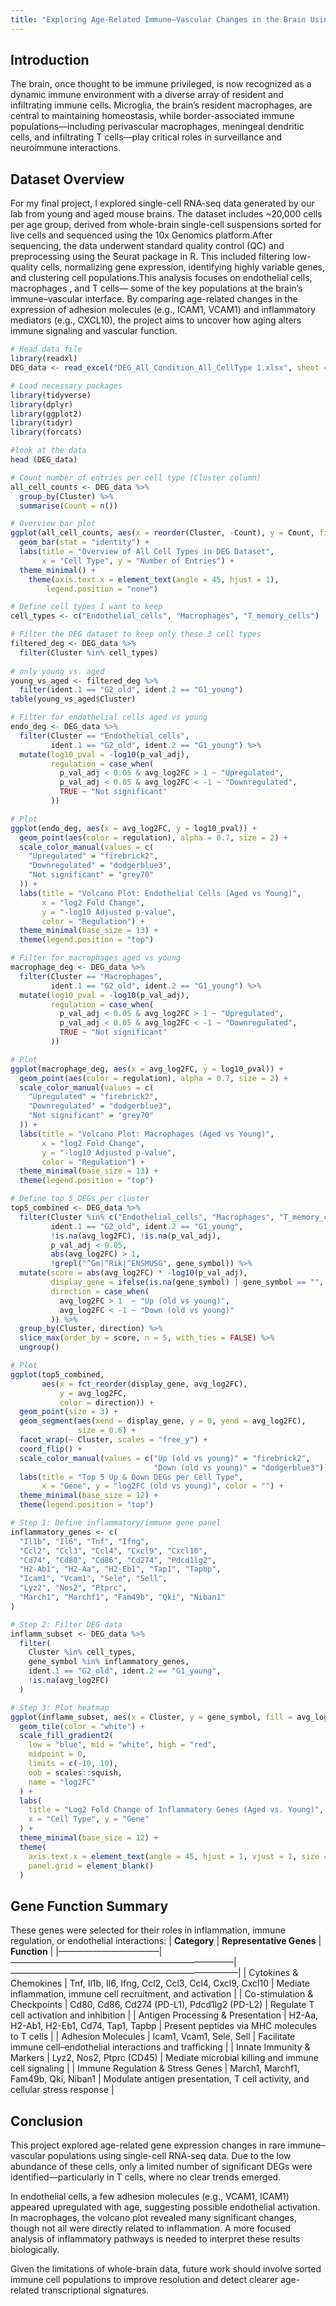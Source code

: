 ```yaml
---
title: "Exploring Age-Related Immune–Vascular Changes in the Brain Using Single-Cell RNA-seq"
---
```

## Introduction
The brain, once thought to be immune privileged, is now recognized as a dynamic immune environment with a diverse array of resident and infiltrating immune cells. Microglia, the brain’s resident macrophages, are central to maintaining homeostasis, while border-associated immune populations—including perivascular macrophages, meningeal dendritic cells, and infiltrating T cells—play critical roles in surveillance and neuroimmune interactions.

## Dataset Overview
For my final project, I explored single-cell RNA-seq data generated by our lab from young and aged mouse brains. The dataset includes ~20,000 cells per age group, derived from whole-brain single-cell suspensions sorted for live cells and sequenced using the 10x Genomics platform.After sequencing, the data underwent standard quality control (QC) and preprocessing using the Seurat package in R. This included filtering low-quality cells, normalizing gene expression, identifying highly variable genes, and clustering cell populations.This analysis focuses on endothelial cells,  macrophages , and T cells— some of the key populations at the brain’s immune–vascular interface. By comparing age-related changes in the expression of adhesion molecules (e.g., ICAM1, VCAM1) and inflammatory mediators (e.g., CXCL10), the project aims to uncover how aging alters immune signaling and vascular function.

```r
# Read data file
library(readxl)
DEG_data <- read_excel("DEG_All_Condition_All_CellType 1.xlsx", sheet = 1)
```

```r
# Load necessary packages
library(tidyverse)
library(dplyr)
library(ggplot2)
library(tidyr)
library(forcats)
```

```r
#look at the data
head (DEG_data)
```

```r
# Count number of entries per cell type (Cluster column)
all_cell_counts <- DEG_data %>%
  group_by(Cluster) %>%
  summarise(Count = n())

# Overview bar plot
ggplot(all_cell_counts, aes(x = reorder(Cluster, -Count), y = Count, fill = Cluster)) +
  geom_bar(stat = "identity") +
  labs(title = "Overview of All Cell Types in DEG Dataset",
       x = "Cell Type", y = "Number of Entries") +
  theme_minimal() +
    theme(axis.text.x = element_text(angle = 45, hjust = 1),
        legend.position = "none")
```


```r
# Define cell types I want to keep
cell_types <- c("Endothelial_cells", "Macrophages", "T_memory_cells")

# Filter the DEG dataset to keep only these 3 cell types
filtered_deg <- DEG_data %>%
  filter(Cluster %in% cell_types)
  
# only young vs. aged
young_vs_aged <- filtered_deg %>%
  filter(ident.1 == "G2_old", ident.2 == "G1_young")
table(young_vs_aged$Cluster)
```


```r

# Filter for endothelial cells aged vs young
endo_deg <- DEG_data %>%
  filter(Cluster == "Endothelial_cells",
         ident.1 == "G2_old", ident.2 == "G1_young") %>%
  mutate(log10_pval = -log10(p_val_adj),
         regulation = case_when(
           p_val_adj < 0.05 & avg_log2FC > 1 ~ "Upregulated",
           p_val_adj < 0.05 & avg_log2FC < -1 ~ "Downregulated",
           TRUE ~ "Not significant"
         ))

# Plot
ggplot(endo_deg, aes(x = avg_log2FC, y = log10_pval)) +
  geom_point(aes(color = regulation), alpha = 0.7, size = 2) +
  scale_color_manual(values = c(
    "Upregulated" = "firebrick2",
    "Downregulated" = "dodgerblue3",
    "Not significant" = "grey70"
  )) +
  labs(title = "Volcano Plot: Endothelial Cells (Aged vs Young)",
       x = "log2 Fold Change",
       y = "-log10 Adjusted p-value",
       color = "Regulation") +
  theme_minimal(base_size = 13) +
  theme(legend.position = "top")

```


```r
# Filter for macrophages aged vs young
macrophage_deg <- DEG_data %>%
  filter(Cluster == "Macrophages",
         ident.1 == "G2_old", ident.2 == "G1_young") %>%
  mutate(log10_pval = -log10(p_val_adj),
         regulation = case_when(
           p_val_adj < 0.05 & avg_log2FC > 1 ~ "Upregulated",
           p_val_adj < 0.05 & avg_log2FC < -1 ~ "Downregulated",
           TRUE ~ "Not significant"
         ))

# Plot
ggplot(macrophage_deg, aes(x = avg_log2FC, y = log10_pval)) +
  geom_point(aes(color = regulation), alpha = 0.7, size = 2) +
  scale_color_manual(values = c(
    "Upregulated" = "firebrick2",
    "Downregulated" = "dodgerblue3",
    "Not significant" = "grey70"
  )) +
  labs(title = "Volcano Plot: Macrophages (Aged vs Young)",
       x = "log2 Fold Change",
       y = "-log10 Adjusted p-value",
       color = "Regulation") +
  theme_minimal(base_size = 13) +
  theme(legend.position = "top")

```

```r
# Define top 5 DEGs per cluster
top5_combined <- DEG_data %>%
  filter(Cluster %in% c("Endothelial_cells", "Macrophages", "T_memory_cells"),
         ident.1 == "G2_old", ident.2 == "G1_young",
         !is.na(avg_log2FC), !is.na(p_val_adj),
         p_val_adj < 0.05,
         abs(avg_log2FC) > 1,
         !grepl("^Gm|^Rik|^ENSMUSG", gene_symbol)) %>%
  mutate(score = abs(avg_log2FC) * -log10(p_val_adj),
         display_gene = ifelse(is.na(gene_symbol) | gene_symbol == "", gene, gene_symbol),
         direction = case_when(
           avg_log2FC > 1  ~ "Up (old vs young)",
           avg_log2FC < -1 ~ "Down (old vs young)"
         )) %>%
  group_by(Cluster, direction) %>%
  slice_max(order_by = score, n = 5, with_ties = FALSE) %>%
  ungroup()

# Plot
ggplot(top5_combined,
       aes(x = fct_reorder(display_gene, avg_log2FC),
           y = avg_log2FC,
           color = direction)) +
  geom_point(size = 3) +
  geom_segment(aes(xend = display_gene, y = 0, yend = avg_log2FC),
               size = 0.6) +
  facet_wrap(~ Cluster, scales = "free_y") +
  coord_flip() +
  scale_color_manual(values = c("Up (old vs young)" = "firebrick2",
                                "Down (old vs young)" = "dodgerblue3")) +
  labs(title = "Top 5 Up & Down DEGs per Cell Type",
       x = "Gene", y = "log2FC (old vs young)", color = "") +
  theme_minimal(base_size = 12) +
  theme(legend.position = "top")
```


```r

# Step 1: Define inflammatory/immune gene panel
inflammatory_genes <- c(
  "Il1b", "Il6", "Tnf", "Ifng", 
  "Ccl2", "Ccl3", "Ccl4", "Cxcl9", "Cxcl10",
  "Cd74", "Cd80", "Cd86", "Cd274", "Pdcd1lg2",
  "H2-Ab1", "H2-Aa", "H2-Eb1", "Tap1", "Tapbp",
  "Icam1", "Vcam1", "Sele", "Sell", 
  "Lyz2", "Nos2", "Ptprc",
  "March1", "Marchf1", "Fam49b", "Qki", "Niban1"
)

# Step 2: Filter DEG data
inflamm_subset <- DEG_data %>%
  filter(
    Cluster %in% cell_types,
    gene_symbol %in% inflammatory_genes,
    ident.1 == "G2_old", ident.2 == "G1_young",
    !is.na(avg_log2FC)
  )

# Step 3: Plot heatmap
ggplot(inflamm_subset, aes(x = Cluster, y = gene_symbol, fill = avg_log2FC)) +
  geom_tile(color = "white") +
  scale_fill_gradient2(
    low = "blue", mid = "white", high = "red",
    midpoint = 0,
    limits = c(-10, 10),
    oob = scales::squish,
    name = "log2FC"
  ) +
  labs(
    title = "Log2 Fold Change of Inflammatory Genes (Aged vs. Young)",
    x = "Cell Type", y = "Gene"
  ) +
  theme_minimal(base_size = 12) +
  theme(
    axis.text.x = element_text(angle = 45, hjust = 1, vjust = 1, size = 10),
    panel.grid = element_blank()
  )
```

## Gene Function Summary

These genes were selected for their roles in inflammation, immune regulation, or endothelial interactions:
| **Category**                       | **Representative Genes**                                                   | **Function**                                                                 |
|-----------------------------------|-----------------------------------------------------------------------------|------------------------------------------------------------------------------|
| Cytokines & Chemokines            | Tnf, Il1b, Il6, Ifng, Ccl2, Ccl3, Ccl4, Cxcl9, Cxcl10                       | Mediate inflammation, immune cell recruitment, and activation               |
| Co-stimulation & Checkpoints      | Cd80, Cd86, Cd274 (PD-L1), Pdcd1lg2 (PD-L2)                                 | Regulate T cell activation and inhibition                                   |
| Antigen Processing & Presentation | H2-Aa, H2-Ab1, H2-Eb1, Cd74, Tap1, Tapbp                                    | Present peptides via MHC molecules to T cells                               |
| Adhesion Molecules                | Icam1, Vcam1, Sele, Sell                                                    | Facilitate immune cell–endothelial interactions and trafficking             |
| Innate Immunity & Markers         | Lyz2, Nos2, Ptprc (CD45)                                                    | Mediate microbial killing and immune cell signaling                         |
| Immune Regulation & Stress Genes  | March1, Marchf1, Fam49b, Qki, Niban1                                        | Modulate antigen presentation, T cell activity, and cellular stress response |


## Conclusion
This project explored age-related gene expression changes in rare immune–vascular populations using single-cell RNA-seq data. Due to the low abundance of these cells, only a limited number of significant DEGs were identified—particularly in T cells, where no clear trends emerged.

In endothelial cells, a few adhesion molecules (e.g., VCAM1, ICAM1) appeared upregulated with age, suggesting possible endothelial activation. In macrophages, the volcano plot revealed many significant changes, though not all were directly related to inflammation. A more focused analysis of inflammatory pathways is needed to interpret these results biologically.

Given the limitations of whole-brain data, future work should involve sorted immune cell populations to improve resolution and detect clearer age-related transcriptional signatures.
